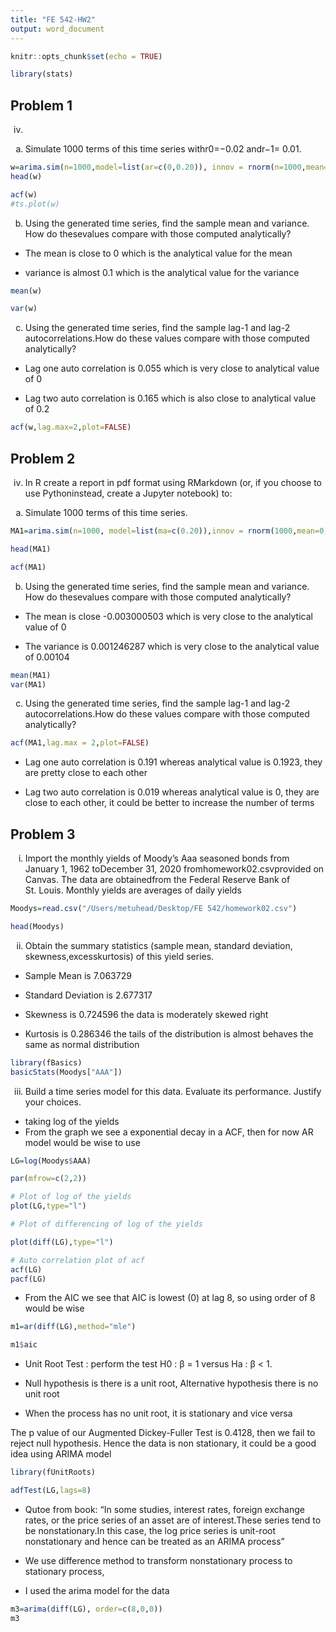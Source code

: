 ```yaml
---
title: "FE 542-HW2"
output: word_document
---
```


```r
knitr::opts_chunk$set(echo = TRUE)
```


```r
library(stats)
```

## Problem 1


(iv)
(a)  Simulate 1000 terms of this time series withr0=−0.02 andr−1= 0.01.


```r


w=arima.sim(n=1000,model=list(ar=c(0,0.20)), innov = rnorm(n=1000,mean=0,sd=sqrt(0.1)))
head(w)

acf(w)
#ts.plot(w)
```



(b)  Using the generated time series, find the sample mean and variance.  How do thesevalues compare with those computed analytically?


- The mean is close to 0 which is the analytical value for the mean 

-  variance is almost 0.1 which is the analytical value for the variance


```r

mean(w)

var(w)

```



(c)  Using the generated time series, find the sample lag-1 and lag-2 autocorrelations.How do these values compare with those computed analytically?

- Lag one auto correlation is 0.055 which is very close to analytical value of 0

- Lag two auto correlation is 0.165 which is also close to analytical value of 0.2


```r
acf(w,lag.max=2,plot=FALSE)

```



## Problem 2

iv)  In R create a report in pdf format using RMarkdown (or, if you choose to use Pythoninstead, create a Jupyter notebook) to:


(a)  Simulate 1000 terms of this time series.


```r
MA1=arima.sim(n=1000, model=list(ma=c(0.20)),innov = rnorm(1000,mean=0,sd=sqrt(0.001)))

head(MA1)

acf(MA1)
```


(b)  Using the generated time series, find the sample mean and variance.  How do thesevalues compare with those computed analytically?

- The mean is close -0.003000503  which is  very close to the analytical value  of 0

- The variance is  0.001246287 which is very close to the analytical value of 0.00104


```r

mean(MA1)
var(MA1)


```



(c)  Using the generated time series, find the sample lag-1 and lag-2 autocorrelations.How do these values compare with those computed analytically?

```r

acf(MA1,lag.max = 2,plot=FALSE)


```


- Lag one auto correlation is 0.191  whereas analytical value is 0.1923, they are pretty close to each other

- Lag two auto correlation is 0.019 whereas analytical value is 0, they are close to each other, it could be better to increase the number of terms




## Problem 3



(i)  Import the monthly yields of Moody’s Aaa seasoned bonds from January 1,  1962 toDecember 31, 2020 fromhomework02.csvprovided on Canvas.  The data are obtainedfrom the Federal Reserve Bank of St. Louis.  Monthly yields are averages of daily yields



```r
Moodys=read.csv("/Users/metuhead/Desktop/FE 542/homework02.csv")

head(Moodys)
```


(ii)  Obtain  the  summary  statistics  (sample  mean,  standard  deviation,  skewness,excesskurtosis) of this yield series.

- Sample Mean is 7.063729

- Standard Deviation is 2.677317	

- Skewness is 0.724596	  the data is moderately skewed right

- Kurtosis is 0.286346    the tails of the distribution is almost behaves the same as normal distribution

```r
library(fBasics)
basicStats(Moodys["AAA"])


```




(iii)  Build a time series model for this data.  Evaluate its performance.  Justify your choices.


- taking log of the yields
- From the graph we see a exponential decay in a ACF, then  for now AR model would be wise to use

```r

LG=log(Moodys$AAA)

par(mfrow=c(2,2))

# Plot of log of the yields
plot(LG,type="l")

# Plot of differencing of log of the yields

plot(diff(LG),type="l")

# Auto correlation plot of acf
acf(LG)
pacf(LG)
```


- From the AIC we see that AIC is lowest (0) at lag 8, so using order of 8 would be wise

```r

m1=ar(diff(LG),method="mle")

m1$aic


```


- Unit Root Test : perform the test H0 : β = 1 versus Ha : β < 1.

- Null hypothesis is there is a unit root, Alternative hypothesis there is no unit root

- When the process has no unit root, it is stationary and vice versa


The p value of our Augmented Dickey-Fuller Test is 0.4128, then we fail to reject null hypothesis.
Hence the data is non stationary, it could be a good idea using ARIMA model


```r
library(fUnitRoots)

adfTest(LG,lags=8)

```



- Qutoe from book: "In some studies, interest rates, foreign exchange rates, or the price series of an asset are of interest.These series tend to be nonstationary.In this case, the log price series is unit-root nonstationary and hence can be treated as an ARIMA process "

- We use difference method to transform nonstationary process to stationary process,
- I used the arima model for the data

```r
m3=arima(diff(LG), order=c(8,0,0))
m3


```










